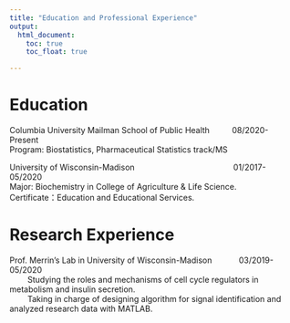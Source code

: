 ```yaml
---
title: "Education and Professional Experience"
output: 
  html_document:
    toc: true
    toc_float: true

---
```


# Education
Columbia University Mailman School of Public Health &nbsp; &nbsp; &nbsp;&nbsp; &nbsp;           08/2020-Present  
Program: Biostatistics, Pharmaceutical Statistics track/MS  

University of Wisconsin-Madison&nbsp; &nbsp; &nbsp; &nbsp; &nbsp; &nbsp; &nbsp; &nbsp; &nbsp; &nbsp; &nbsp; &nbsp; &nbsp; &nbsp; &nbsp; &nbsp; &nbsp; &nbsp; &nbsp; &nbsp; &nbsp; &nbsp;                                    01/2017-05/2020  
Major: Biochemistry in College of Agriculture & Life Science.  
Certificate：Education and Educational Services.

# Research Experience
Prof. Merrin’s Lab in University of Wisconsin-Madison &nbsp; &nbsp; &nbsp; &nbsp; &nbsp; &nbsp;03/2019-05/2020  
&nbsp; &nbsp; &nbsp;&nbsp; &nbsp;Studying the roles and mechanisms of cell cycle regulators in metabolism and insulin secretion.  
&nbsp; &nbsp; &nbsp;&nbsp; &nbsp;Taking in charge of designing algorithm for signal identification and analyzed research data with
MATLAB.